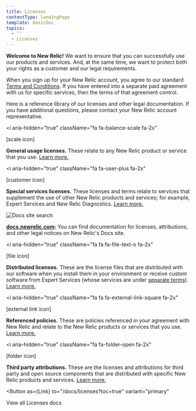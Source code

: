 ```yaml
---
title: Licenses
contentType: landingPage
template: basicDoc
topics:
  - ''
  - Licenses
---
```



**Welcome to New Relic!** We want to ensure that you can successfully use our products and services. And, at the same time, we want to protect both your rights as a customer and our legal requirements.

When you sign up for your New Relic account, you agree to our standard [Terms and Conditions](https://newrelic.com/termsandconditions/terms). If you have entered into a separate paid agreement with us for specific services, then the terms of that agreement control.

Here is a reference library of our licenses and other legal documentation. If you have additional questions, please contact your New Relic account representative.

<i
  aria-hidden="true"
  className="fa fa-balance-scale fa-2x"
>
  \[scale icon]
</i>

**General usage licenses.** These relate to any New Relic product or service that you use. [Learn more.](/docs/licenses/license-information/general-usage-licenses)

<i
  aria-hidden="true"
  className="fa fa-user-plus fa-2x"
>
  \[customer icon]
</i>

**Special services licenses.** These licenses and terms relate to services that supplement the use of other New Relic products and services; for example, Expert Services and New Relic Diagnostics. [Learn more.](/docs/licenses/license-information/special-services-licenses)

![Docs site search](./images/docs-search-licenses_0.png "Docs site search")

**[docs.newrelic.com](https://docs.newrelic.com):** You can find documentation for licenses, attributions, and other legal notices on New Relic's Docs site.

<i
  aria-hidden="true"
  className="fa fa fa-file-text-o fa-2x"
>
  \[file icon]
</i>

**Distributed licenses.** These are the license files that are distributed with our software when you install them in your environment or receive custom software from Expert Services (whose services are under [separate terms](https://newrelic.com/termsandconditions/expert-services-terms)). [Learn more.](/docs/licenses/license-information/distributed-licenses)

<i
  aria-hidden="true"
  className="fa fa fa-external-link-square fa-2x"
>
  \[external link icon]
</i>

**Referenced policies.** These are policies referenced in your agreement with New Relic and relate to the New Relic products or services that you use. [Learn more.](/docs/licenses/license-information/referenced-policies)

<i
  aria-hidden="true"
  className="fa fa-folder-open fa-2x"
>
  \[folder icon]
</i>

**Third party attributions.** These are the licenses and attributions for third party and open source components that are distributed with specific New Relic products and services. [Learn more.](/docs/licenses/product-or-service-licenses)

<Button
  as={Link}
  to="/docs/licenses?toc=true"
  variant="primary"
>
  View all Licenses docs
</Button>

